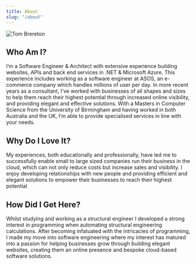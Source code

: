 ```yaml
---
title: About
slug: "/about"
---
```


![Tom Brereton](./profile.png)

## Who Am I? 
I’m a Software Engineer & Architect with extensive experience
building websites, APIs and back end services in .NET & Microsoft Azure. This
experience includes working as a software engineer at ASOS, an e-commerce
company which handles millions of user per day. In more recent years as a consultant, I’ve worked
with businesses of all shapes and sizes to help them reach their highest
potential through increased online visibility, and providing elegant and
effective solutions. With a Masters in Computer Science from the University of
Birmingham and having worked in both Australia and the UK, I’m able to provide
specialised services in line with your needs.

## Why Do I Love It?

My experiences, both educationally and professionally, have led
me to successfully enable small to large sized
companies run their business in the cloud, which can not only reduce costs
but increase sales and visibility. I enjoy developing relationships with new
people and providing efficient and elegant solutions to
empower their businesses to reach their highest potential

## How Did I Get Here?

Whilst studying and working as a structural engineer I developed a
strong interest in programming when automating structural
engineering calculations. After becoming infatuated with the
intricacies of programming, I made my move into software
engineering where my interest has matured into a passion for helping businesses
grow through building elegant websites, creating them an online presence and bespoke cloud-based software solutions.
